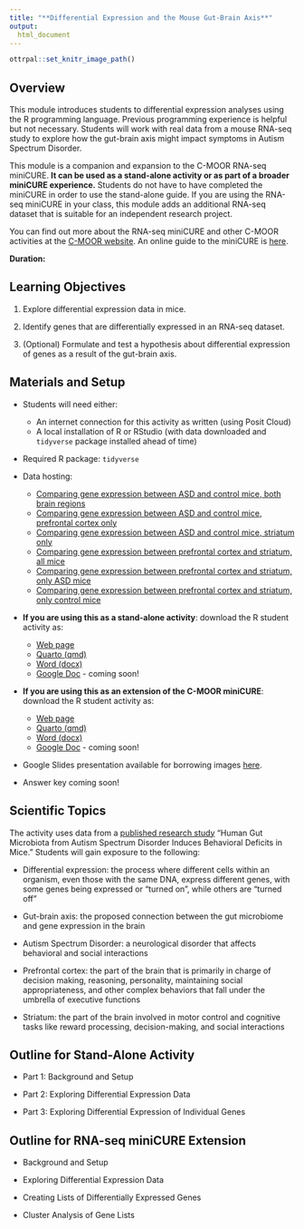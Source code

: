 ```yaml
---
title: "**Differential Expression and the Mouse Gut-Brain Axis**"
output:
  html_document
---
```


```r
ottrpal::set_knitr_image_path()
```

## Overview

This module introduces students to differential expression analyses using the R programming language. Previous programming experience is helpful but not necessary. Students will work with real data from a mouse RNA-seq study to explore how the gut-brain axis might impact symptoms in Autism Spectrum Disorder.

This module is a companion and expansion to the C-MOOR RNA-seq miniCURE. **It can be used as a stand-alone activity or as part of a broader miniCURE experience.** Students do not have to have completed the miniCURE in order to use the stand-alone guide. If you are using the RNA-seq miniCURE in your class, this module adds an additional RNA-seq dataset that is suitable for an independent research project.

You can find out more about the RNA-seq miniCURE and other C-MOOR activities at the [C-MOOR website](https://www.c-moor.org/). An online guide to the miniCURE is [here](https://science.c-moor.org/miniCURE-RNA-seq/index.html).

**Duration:** 

## Learning Objectives

1.  Explore differential expression data in mice.

2.  Identify genes that are differentially expressed in an RNA-seq dataset.

3. (Optional) Formulate and test a hypothesis about differential expression of genes as a result of the gut-brain axis.

## Materials and Setup

-   Students will need either:

    -   An internet connection for this activity as written (using Posit Cloud)
    -   A local installation of R or RStudio (with data downloaded and `tidyverse` package installed ahead of time)

-   Required R package: `tidyverse`
 
-   Data hosting:

    -   [Comparing gene expression between ASD and control mice, both brain regions](https://genomicseducation.org/data/mouse_gutbrain_de_autismVcontrol.csv)
    -   [Comparing gene expression between ASD and control mice, prefrontal cortex only](https://genomicseducation.org/data/mouse_gutbrain_de_autismVcontrol_in_prefrontalcortex.csv)
     -   [Comparing gene expression between ASD and control mice, striatum only](https://genomicseducation.org/data/mouse_gutbrain_de_autismVcontrol_in_striatum.csv)
     -   [Comparing gene expression between prefrontal cortex and striatum, all mice](https://genomicseducation.org/data/mouse_gutbrain_de_tissuetype.csv)
     -   [Comparing gene expression between prefrontal cortex and striatum, only ASD mice](https://genomicseducation.org/data/mouse_gutbrain_de_tissuetype_in_ASDmice.csv)
     -   [Comparing gene expression between prefrontal cortex and striatum, only control mice](https://genomicseducation.org/data/mouse_gutbrain_de_tissuetype_in_controlmice.csv)


-   **If you are using this as a stand-alone activity**: download the R student activity as:

    -   [Web page](https://genomicseducation.org/module/mouse_gutbrain_de_student-guide.html)
    -   [Quarto (qmd)](https://genomicseducation.org/module/mouse_gutbrain_de_student-guide.qmd)
    -   [Word (docx)](https://genomicseducation.org/module/mouse_gutbrain_de_student-guide.docx)
    -   [Google Doc]() - coming soon!

-   **If you are using this as an extension of the C-MOOR miniCURE**: download the R student activity as:

    -   [Web page](https://genomicseducation.org/module/mouse_gutbrain_de_independent_guide.html)
    -   [Quarto (qmd)](https://genomicseducation.org/module/mouse_gutbrain_de_independent_guide.qmd)
    -   [Word (docx)](https://genomicseducation.org/module/mouse_gutbrain_de_independent_guide.docx)
    -   [Google Doc]() - coming soon!


-   Google Slides presentation available for borrowing images [here](https://docs.google.com/presentation/d/1vikcyml6uw-_DaC1yFpS-UWoWNEGxFukMB_eCi42BqY/edit?usp=sharing).

-   Answer key coming soon!

## Scientific Topics

The activity uses data from a [published research study](https://www.cell.com/cell/fulltext/S0092-8674(19)30502-1) "Human Gut Microbiota from Autism Spectrum Disorder Induces Behavioral Deficits in Mice." Students will gain exposure to the following:

-   Differential expression: the process where different cells within an organism, even those with the same DNA, express different genes, with some genes being expressed or "turned on", while others are "turned off"

-   Gut-brain axis: the proposed connection between the gut microbiome and gene expression in the brain

-   Autism Spectrum Disorder: a neurological disorder that affects behavioral and social interactions

-   Prefrontal cortex: the part of the brain that is primarily in charge of decision making, reasoning, personality, maintaining social appropriateness, and other complex behaviors that fall under the umbrella of executive functions

-   Striatum: the part of the brain involved in motor control and cognitive tasks like reward processing, decision-making, and social interactions

## Outline for Stand-Alone Activity

-   Part 1: Background and Setup

-   Part 2: Exploring Differential Expression Data

-   Part 3: Exploring Differential Expression of Individual Genes

## Outline for RNA-seq miniCURE Extension 

-   Background and Setup

-   Exploring Differential Expression Data

-   Creating Lists of Differentially Expressed Genes

-   Cluster Analysis of Gene Lists
